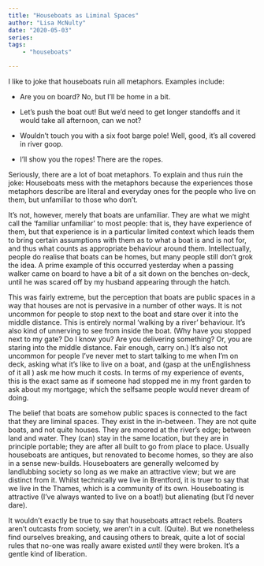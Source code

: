 ```yaml
---
title: "Houseboats as Liminal Spaces"
author: "Lisa McNulty"
date: "2020-05-03"
series:
tags: 
    - "houseboats"

---
```




I like to joke that houseboats ruin all metaphors. Examples include:

* Are you on board? No, but I'll be home in a bit.

* Let's push the boat out! But we'd need to get longer standoffs and it would take all afternoon, can we not?

* Wouldn't touch you with a six foot barge pole! Well, good, it's all covered in river goop.

* I'll show you the ropes! There are the ropes.

Seriously, there are a lot of boat metaphors. To explain and thus ruin the joke:  Houseboats mess with the metaphors because the experiences those metaphors describe are literal and everyday ones for the people who live on them, but unfamiliar to those who don’t. 

It’s not, however, merely that boats are unfamiliar. They are what we might call the ‘familiar unfamiliar’ to most people: that is, they have experience of them, but that experience is in a particular limited context which leads them to bring certain assumptions with them as to what a boat is and is not for, and thus what counts as appropriate behaviour around them. Intellectually, people do realise that boats can be homes, but many people still don’t grok the idea. A prime example of this occurred yesterday when a passing walker came on board to have a bit of a sit down on the benches on-deck, until he was scared off by my husband appearing through the hatch. 

This was fairly extreme, but the perception that boats are public spaces in a way that houses are not is pervasive in a number of other ways. It is not uncommon for people to stop next to the boat and stare over it into the middle distance. This is entirely normal ‘walking by a river’ behaviour. It’s also kind of unnerving to see from inside the boat. (Why have you stopped next to my gate? Do I know you? Are you delivering something? Or, you are staring into the middle distance. Fair enough, carry on.) It’s also not uncommon for people I’ve never met to start talking to me when I’m on deck, asking what it’s like to live on a boat, and (gasp at the unEnglishness of it all ) ask me how much it costs. In terms of my experience of events, this is the exact same as if someone had stopped me in my front garden to ask about my mortgage; which the selfsame people would never dream of doing. 

The belief that boats are somehow public spaces is connected to the fact that they are liminal spaces. They exist in the in-between. They are not quite boats, and not quite houses. They are moored at the river’s edge; between land and water. They (can) stay in the same location, but they are in principle portable; they are after all built to go from place to place. Usually houseboats are antiques, but renovated to become homes, so they are also in a sense new-builds. Houseboaters are generally welcomed by landlubbing society so long as we make an attractive view; but we are distinct from it. Whilst technically we live in Brentford, it is truer to say that we live in the Thames, which is a community of its own. Houseboating is attractive (I’ve always wanted to live on a boat!) but alienating (but I’d never dare). 

It wouldn’t exactly be true to say that houseboats attract rebels. Boaters aren’t outcasts from society, we aren’t in a cult. (Quite). But we nonetheless find ourselves breaking, and causing others to break, quite a lot of social rules that no-one was really aware existed *until* they were broken. It’s a gentle kind of liberation. 
